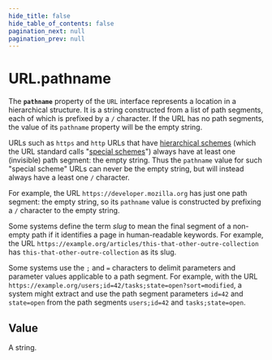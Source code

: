 ```yaml
---
hide_title: false
hide_table_of_contents: false
pagination_next: null
pagination_prev: null
---
```

# URL.pathname

The **`pathname`** property of the `URL` interface represents a location in a hierarchical structure. It is a string constructed from a list of path segments, each of which is prefixed by a `/` character. If the URL has no path segments, the value of its `pathname` property will be the empty string.

URLs such as `https` and `http` URLs that have [hierarchical schemes](https://www.rfc-editor.org/rfc/rfc3986#section-1.2.3) (which the URL standard calls "[special schemes](https://url.spec.whatwg.org/#special-scheme)") always have at least one (invisible) path segment: the empty string. Thus the `pathname` value for such "special scheme" URLs can never be the empty string, but will instead always have a least one `/` character.

For example, the URL `https://developer.mozilla.org` has just one path segment: the empty string, so its `pathname` value is constructed by prefixing a `/` character to the empty string.

Some systems define the term _slug_ to mean the final segment of a non-empty path if it identifies a page in human-readable keywords. For example, the URL `https://example.org/articles/this-that-other-outre-collection` has `this-that-other-outre-collection` as its slug.

Some systems use the `;` and `=` characters to delimit parameters and parameter values applicable to a path segment. For example, with the URL `https://example.org/users;id=42/tasks;state=open?sort=modified`, a system might extract and use the path segment parameters `id=42` and `state=open` from the path segments `users;id=42` and `tasks;state=open`.

## Value

A string.

